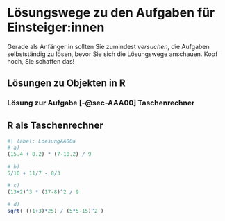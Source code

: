 # Lösungswege zu den Aufgaben für Einsteiger:innen {#sec-LoesungAnfang}

::: {.callout-warning appearance="simple"}
Gerade als Anfänger:in sollten Sie zumindest *versuchen*, die Aufgaben selbstständig zu lösen, bevor Sie sich die Lösungswege anschauen. Kopf hoch, Sie schaffen das!
:::

## Lösungen zu Objekten in R {#sec-LoesungenAnfangA}

### Lösung zur Aufgabe [-@sec-AAA00] Taschenrechner {#sec-LAA00}
::: {.callout-tip}
## R als Taschenrechner

```r
#| label: LoesungAA00a
# a)
(15.4 + 0.2) * (7-10.2) / 9

# b)
5/10 + 11/7 - 8/3

# c)
(13+2)^3 * (17-8)^2 / 9

# d)
sqrt( ((1+3)*25) / (5*5-15)^2 )
```

:::






